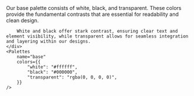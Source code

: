 
<Section style={{ paddingTop: 0 }}>
	<div className="csb-section__contained" style={{ marginBottom: 20 }}>
		Our base palette consists of white, black, and transparent. These colors provide the fundamental contrasts that are essential for readability and clean design.

		White and black offer stark contrast, ensuring clear text and element visibility, while transparent allows for seamless integration and layering within our designs.
	</div>
	<Palettes
		name="base"
		colors={{
			"white": "#ffffff",
			"black": "#000000",
			"transparent": "rgba(0, 0, 0, 0)",
		}}
	/>
</Section>
